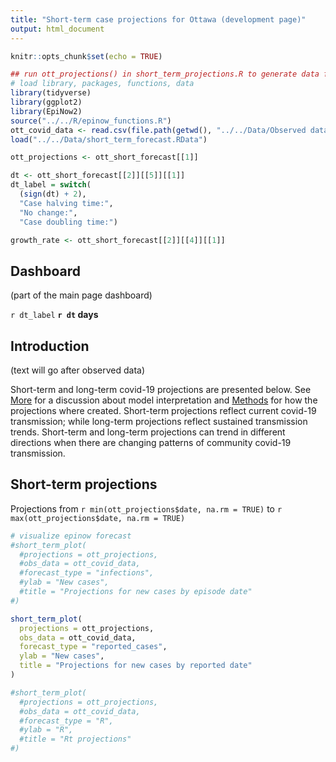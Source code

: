 ```yaml
---
title: "Short-term case projections for Ottawa (development page)"
output: html_document
---
```


```r
knitr::opts_chunk$set(echo = TRUE)
```

```r
## run ott_projections() in short_term_projections.R to generate data for plots
# load library, packages, functions, data
library(tidyverse)
library(ggplot2)
library(EpiNow2)
source("../../R/epinow_functions.R")
ott_covid_data <- read.csv(file.path(getwd(), "../../Data/Observed data/OPH_Observed_COVID_Data.csv"))
load("../../Data/short_term_forecast.RData")

ott_projections <- ott_short_forecast[[1]]

dt <- ott_short_forecast[[2]][[5]][[1]]
dt_label = switch( 
  (sign(dt) + 2),
  "Case halving time:",
  "No change:",
  "Case doubling time:")

growth_rate <- ott_short_forecast[[2]][[4]][[1]]
```

## Dashboard 

(part of the main page dashboard)

`r dt_label` **`r dt` days**

## Introduction 

(text will go after observed data)

Short-term and long-term covid-19 projections are presented below. See [More](more) for a discussion about model interpretation and [Methods](methods) for how the projections where created. Short-term projections reflect current covid-19 transmission; while long-term projections reflect sustained transmission trends. Short-term and long-term projections can trend in different directions when there are changing patterns of community covid-19 transmission. 

## Short-term projections

Projections from `r min(ott_projections$date, na.rm = TRUE)` to `r max(ott_projections$date, na.rm = TRUE)`

```r
# visualize epinow forecast
#short_term_plot(
  #projections = ott_projections,
  #obs_data = ott_covid_data,
  #forecast_type = "infections",
  #ylab = "New cases",
  #title = "Projections for new cases by episode date"
#)

short_term_plot(
  projections = ott_projections,
  obs_data = ott_covid_data,
  forecast_type = "reported_cases",
  ylab = "New cases",
  title = "Projections for new cases by reported date"
)

#short_term_plot(
  #projections = ott_projections,
  #obs_data = ott_covid_data,
  #forecast_type = "R",
  #ylab = "R",
  #title = "Rt projections"
#)
```